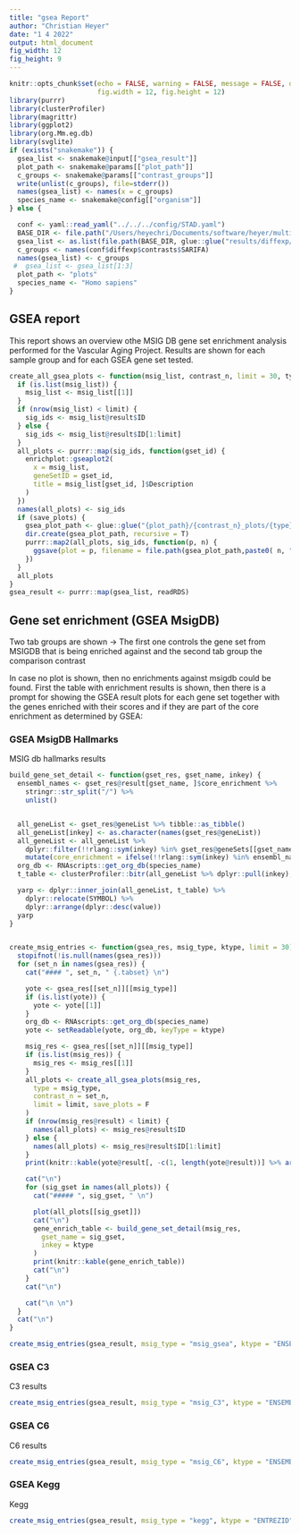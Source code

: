 ```yaml
---
title: "gsea Report"
author: "Christian Heyer"
date: "1 4 2022"
output: html_document
fig_width: 12
fig_height: 9
---
```


```r
knitr::opts_chunk$set(echo = FALSE, warning = FALSE, message = FALSE, dev = "png", 
                      fig.width = 12, fig.height = 12)
library(purrr)
library(clusterProfiler)
library(magrittr)
library(ggplot2)
library(org.Mm.eg.db)
library(svglite)
if (exists("snakemake")) {
  gsea_list <- snakemake@input[["gsea_result"]]
  plot_path <- snakemake@params[["plot_path"]]
  c_groups <- snakemake@params[["contrast_groups"]]
  write(unlist(c_groups), file=stderr())
  names(gsea_list) <- names(x = c_groups)
  species_name <- snakemake@config[["organism"]]
} else {

  conf <- yaml::read_yaml("../../../config/STAD.yaml")
  BASE_DIR <- file.path("/Users/heyechri/Documents/software/heyer/multicondition-deseq2-enrichment", conf$dirs$BASE_ANALYSIS_DIR)
  gsea_list <- as.list(file.path(BASE_DIR, glue::glue("results/diffexp/SARIFA/{names(conf$diffexp$contrasts$SARIFA)}.gseares.RDS")))
  c_groups <- names(conf$diffexp$contrasts$SARIFA)
  names(gsea_list) <- c_groups
 #  gsea_list <- gsea_list[1:3]
  plot_path <- "plots"
  species_name <- "Homo sapiens"
}
```

## GSEA report

This report shows an overview othe MSIG DB gene set enrichment analysis performed 
for the Vascular Aging Project. Results are shown for each sample group and for each
GSEA gene set tested. 

```r

create_all_gsea_plots <- function(msig_list, contrast_n, limit = 30, type, save_plots = F) {
  if (is.list(msig_list)) {
    msig_list <- msig_list[[1]]
  }
  if (nrow(msig_list) < limit) {
    sig_ids <- msig_list@result$ID
  } else {
    sig_ids <- msig_list@result$ID[1:limit]
  }
  all_plots <- purrr::map(sig_ids, function(gset_id) {
    enrichplot::gseaplot2(
      x = msig_list,
      geneSetID = gset_id,
      title = msig_list[gset_id, ]$Description
    )
  })
  names(all_plots) <- sig_ids
  if (save_plots) {
    gsea_plot_path <- glue::glue("{plot_path}/{contrast_n}_plots/{type}", recursive = T)
    dir.create(gsea_plot_path, recursive = T)
    purrr::map2(all_plots, sig_ids, function(p, n) {
      ggsave(plot = p, filename = file.path(gsea_plot_path,paste0( n, "_gseaplot.svgz")),device = svglite)
    })
  }
  all_plots
}
gsea_result <- purrr::map(gsea_list, readRDS)
```


## Gene set enrichment (GSEA MsigDB) {.tabset}


Two tab groups are shown -> The first one controls the gene set from MSIGDB that is being
enriched against and the second tab group the comparison contrast

In case no plot is shown, then no enrichments against msigdb could be found. 
First the table with enrichment results is shown, then there is a prompt for
showing the GSEA result plots for each gene set together with the genes enriched
with their scores and if they are part of the core enrichment as determined by
GSEA: 

### GSEA MsigDB Hallmarks {.tabset}


MSIG db hallmarks results

```r
build_gene_set_detail <- function(gset_res, gset_name, inkey) {
  ensembl_names <- gset_res@result[gset_name, ]$core_enrichment %>%
    stringr::str_split("/") %>%
    unlist()


  all_geneList <- gset_res@geneList %>% tibble::as_tibble()
  all_geneList[inkey] <- as.character(names(gset_res@geneList))
  all_geneList <- all_geneList %>%
    dplyr::filter(!!rlang::sym(inkey) %in% gset_res@geneSets[[gset_name]]) %>%
    mutate(core_enrichment = ifelse(!!rlang::sym(inkey) %in% ensembl_names, "YES", "NO"))
  org_db <- RNAscripts::get_org_db(species_name)
  t_table <- clusterProfiler::bitr(all_geneList %>% dplyr::pull(inkey), inkey, "SYMBOL", OrgDb = org_db )

  yarp <- dplyr::inner_join(all_geneList, t_table) %>%
    dplyr::relocate(SYMBOL) %>%
    dplyr::arrange(dplyr::desc(value))
  yarp
}


create_msig_entries <- function(gsea_res, msig_type, ktype, limit = 30) {
  stopifnot(!is.null(names(gsea_res)))
  for (set_n in names(gsea_res)) {
    cat("#### ", set_n, " {.tabset} \n")

    yote <- gsea_res[[set_n]][[msig_type]]
    if (is.list(yote)) {
      yote <- yote[[1]]
    }
    org_db <- RNAscripts::get_org_db(species_name)
    yote <- setReadable(yote, org_db, keyType = ktype)

    msig_res <- gsea_res[[set_n]][[msig_type]]
    if (is.list(msig_res)) {
      msig_res <- msig_res[[1]]
    }
    all_plots <- create_all_gsea_plots(msig_res,
      type = msig_type,
      contrast_n = set_n,
      limit = limit, save_plots = F
    )
    if (nrow(msig_res@result) < limit) {
      names(all_plots) <- msig_res@result$ID
    } else {
      names(all_plots) <- msig_res@result$ID[1:limit]
    }
    print(knitr::kable(yote@result[, -c(1, length(yote@result))] %>% arrange(desc(NES))))

    cat("\n")
    for (sig_gset in names(all_plots)) {
      cat("##### ", sig_gset, " \n")

      plot(all_plots[[sig_gset]])
      cat("\n")
      gene_enrich_table <- build_gene_set_detail(msig_res,
        gset_name = sig_gset,
        inkey = ktype
      )
      print(knitr::kable(gene_enrich_table))
      cat("\n")
    }
    cat("\n")

    cat("\n \n")
  }
  cat("\n")
}

create_msig_entries(gsea_result, msig_type = "msig_gsea", ktype = "ENSEMBL", limit = 30)
```


### GSEA C3 {.tabset}

C3 results 

```r
create_msig_entries(gsea_result, msig_type = "msig_C3", ktype = "ENSEMBL")
```


### GSEA C6 {.tabset}


C6 results 

```r
create_msig_entries(gsea_result, msig_type = "msig_C6", ktype = "ENSEMBL")
```


### GSEA Kegg {.tabset}

Kegg

```r
create_msig_entries(gsea_result, msig_type = "kegg", ktype = "ENTREZID")
```

